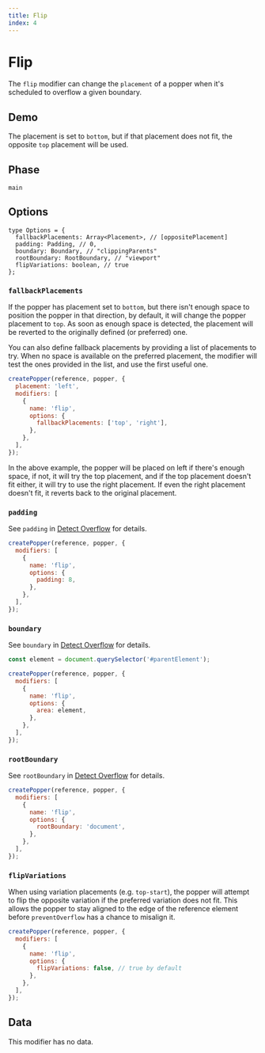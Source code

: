 ```yaml
---
title: Flip
index: 4
---
```



# Flip

The `flip` modifier can change the `placement` of a popper when it's scheduled
to overflow a given boundary.

<x-ad />

## Demo

The placement is set to `bottom`, but if that placement does not fit, the
opposite `top` placement will be used.

<FlipDemo />

## Phase

`main`

## Options

```flow
type Options = {
  fallbackPlacements: Array<Placement>, // [oppositePlacement]
  padding: Padding, // 0,
  boundary: Boundary, // "clippingParents"
  rootBoundary: RootBoundary, // "viewport"
  flipVariations: boolean, // true
};
```

### `fallbackPlacements`

If the popper has placement set to `bottom`, but there isn't enough space to
position the popper in that direction, by default, it will change the popper
placement to `top`. As soon as enough space is detected, the placement will be
reverted to the originally defined (or preferred) one.

You can also define fallback placements by providing a list of placements to
try. When no space is available on the preferred placement, the modifier will
test the ones provided in the list, and use the first useful one.

```js
createPopper(reference, popper, {
  placement: 'left',
  modifiers: [
    {
      name: 'flip',
      options: {
        fallbackPlacements: ['top', 'right'],
      },
    },
  ],
});
```

In the above example, the popper will be placed on left if there's enough space,
if not, it will try the top placement, and if the top placement doesn't fit
either, it will try to use the right placement. If even the right placement
doesn't fit, it reverts back to the original placement.

### `padding`

See `padding` in [Detect Overflow](/docs/utils/detect-overflow) for details.

```js
createPopper(reference, popper, {
  modifiers: [
    {
      name: 'flip',
      options: {
        padding: 8,
      },
    },
  ],
});
```

### `boundary`

See `boundary` in [Detect Overflow](/docs/utils/detect-overflow) for details.

```js
const element = document.querySelector('#parentElement');

createPopper(reference, popper, {
  modifiers: [
    {
      name: 'flip',
      options: {
        area: element,
      },
    },
  ],
});
```

### `rootBoundary`

See `rootBoundary` in [Detect Overflow](/docs/utils/detect-overflow) for
details.

```js
createPopper(reference, popper, {
  modifiers: [
    {
      name: 'flip',
      options: {
        rootBoundary: 'document',
      },
    },
  ],
});
```

### `flipVariations`

When using variation placements (e.g. `top-start`), the popper will attempt to
flip the opposite variation if the preferred variation does not fit. This allows
the popper to stay aligned to the edge of the reference element before
`preventOverflow` has a chance to misalign it.

```js
createPopper(reference, popper, {
  modifiers: [
    {
      name: 'flip',
      options: {
        flipVariations: false, // true by default
      },
    },
  ],
});
```

## Data

This modifier has no data.
